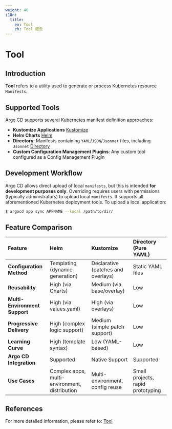```yaml
---
weight: 40
i18n:
  title:
    en: Tool
    zh: Tool 概念
---
```


# Tool

## Introduction

**Tool** refers to a utility used to generate or process Kubernetes resource `Manifests`.

## Supported Tools

Argo CD supports several Kubernetes manifest definition approaches:

- **Kustomize Applications** [Kustomize](./concept_argocd_tool_kustomize.mdx)  
- **Helm Charts** [Helm](./concept_argocd_tool_helm.mdx)  
- **Directory**: Manifests containing `YAML`/`JSON`/`Jsonnet` files, including `Jsonnet` [Directory](./concept_argocd_tool_directory.mdx)  
- **Custom Configuration Management Plugins**: Any custom tool configured as a Config Management Plugin  

## Development Workflow
Argo CD allows direct upload of local `manifests`, but this is intended **for development purposes only**. Overriding requires users with permissions (typically administrators) to upload local `manifests`. It supports all aforementioned Kubernetes deployment tools. To upload a local application:  

```bash
$ argocd app sync APPNAME --local /path/to/dir/
```

## Feature Comparison

| **Feature**      | **Helm**         | **Kustomize**      | **Directory (Pure YAML)** |
| :--------------- | :--------------- |:------------------ | :------------------------ |
| **Configuration Method**|Templating (dynamic generation)| Declarative (patches and overlays) |Static YAML files|
| **Reusability**| High (via Charts) | Medium (via base/overlay) | Low |
| **Multi-Environment Support**| High (via values.yaml) |High (via overlays)| Low |
| **Progressive Delivery**| High (complex logic support) | Medium (simple patch support) | Low |
| **Learning Curve**| High (template syntax) | Low (YAML-based) | Low |
| **Argo CD Integration** | Supported | Native Support  | Supported |
| **Use Cases**| Complex apps, multi-environment, distribution |  Multi-environment, config reuse | Small projects, rapid prototyping |

## References

For more detailed information, please refer to: [Tool](https://argo-cd.readthedocs.io/en/stable/user-guide/tool/)
